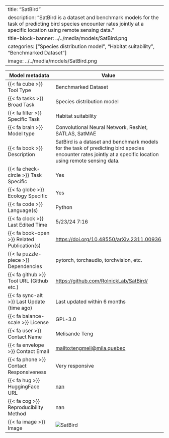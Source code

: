
---
title: "SatBird"
description: "SatBird is a dataset and benchmark models for the task of predicting bird species encounter rates jointly at a specific location using remote sensing data. "
title-block-banner: ../../media/models/SatBird.png
categories: ["Species distribution model", "Habitat suitability", "Benchmarked Dataset"]
image: ../../media/models/SatBird.png
---

| Model metadata             | Value                               |
|----------------------------|------------------------------------|
| {{< fa cube >}} Tool Type | [Benchmarked Dataset]{.tool_type .tool_type_pkglib} |
| {{< fa tasks >}} Broad Task | Species distribution model |
| {{< fa filter >}} Specific Task | Habitat suitability |
| {{< fa brain >}} Model type | Convolutional Neural Network, ResNet, SATLAS, SatMAE |
| {{< fa book >}} Description | SatBird is a dataset and benchmark models for the task of predicting bird species encounter rates jointly at a specific location using remote sensing data.  |
| {{< fa check-circle >}} Task Specific | Yes |
| {{< fa globe >}} Ecology Specific | Yes |
| {{< fa code >}} Language(s) | Python |
| {{< fa clock >}} Last Edited Time | 5/23/24 7:16 |
| {{< fa book-open >}} Related Publication(s) | [ https://doi.org/10.48550/arXiv.2311.00936]( https://doi.org/10.48550/arXiv.2311.00936) |
| {{< fa puzzle-piece >}} Dependencies | pytorch, torchaudio, torchvision, etc. |
| {{< fa github >}} Tool URL (Github etc.) | [https://github.com/RolnickLab/SatBird/](https://github.com/RolnickLab/SatBird/) |
| {{< fa sync-alt >}} Last Update (time ago) | Last updated within 6 months |
| {{< fa balance-scale >}} License | GPL-3.0 |
| {{< fa user >}} Contact Name | Melisande Teng |
| {{< fa envelope >}} Contact Email | [mailto:tengmeli@mila.quebec](mailto:tengmeli@mila.quebec) |
| {{< fa phone >}} Contact Responsiveness | Very responsive |
| {{< fa hug >}} HuggingFace URL | [nan](nan) |
| {{< fa cog >}} Reproducibility Method | nan |
| {{< fa image >}} Image | ![SatBird](../../media/models/SatBird.png) |
